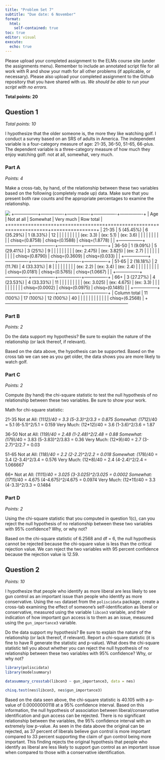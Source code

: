 ```yaml
---
title: "Problem Set 7"
subtitle: "Due date: 6 November"
format: 
  html:
    self-contained: true
toc: true
editor: visual
execute: 
  echo: true
---
```


Please upload your completed assignment to the ELMs course site (under the assignments menu). Remember to include an annotated script file for all work with R and show your math for all other problems (if applicable, or necessary). Please also upload your completed assignment to the Github repository that you have shared with us. *We should be able to run your script with no errors.*

**Total points: 20**

## Question 1

*Total points: 10*

I hypothesize that the older someone is, the more they like watching golf. I conduct a survey based on an SRS of adults in America. The independent variable is a four-category measure of age: 21-35, 36-50, 51-65, 66-plus. The dependent variable is a three-category measure of how much they enjoy watching golf: not at all, somewhat, very much.

### Part A

*Points: 4*

Make a cross-tab, by hand, of the relationship between these two variables based on the following (completely made up) data. Make sure that you present both raw counts and the appropriate percentages to examine the relationship.

![](img/PS7.png)
+-----------------+----------------+----------------+----------------+----------------+
| Age             | Not at all     | Somewhat       | Very much      | Row total      |
+=================+================+================+================+================+
| 21-35           | 5 (45.45%)     | 6 (35.29%)     | 1 (8.33%)      | 12             |
|                 |                |                |                |                |
|                 | (ex: 3.3)      | (ex: 5.1)      | (ex: 3.6)      |                |
|                 |                |                |                |                |
|                 | chisq=(0.8758) | chisq=(0.1588) | chisq=(1.8778) |                |
+-----------------+----------------+----------------+----------------+----------------+
| 36-50           | 1 (9.09%)      | 5 (29.41%)     | 3 (25%)        | 9              |
|                 |                |                |                |                |
|                 | (ex: 2.475)    | (ex: 3.825)    | (ex: 2.7)      |                |
|                 |                |                |                |                |
|                 | chisq=(0.8790) | chisq=(0.3609) | chisq=(0.033)  |                |
+-----------------+----------------+----------------+----------------+----------------+
| 51-65           | 2 (18.18%)     | 2 (11.76)      | 4 (33.33%)     | 8              |
|                 |                |                |                |                |
|                 | (ex: 2.2)      | (ex: 3.4)      | (ex: 2.4)      |                |
|                 |                |                |                |                |
|                 | chisq=(0.0181) | chisq=(0.5765) | chisq=(1.0667) |                |
+-----------------+----------------+----------------+----------------+----------------+
| 66+             | 3 (27.27%)     | 4 (23.53%)     | 4 (33.33%)     | 11             |
|                 |                |                |                |                |
|                 | (ex: 3.025)    | (ex: 4.675)    | (ex: 3.3)      |                |
|                 |                |                |                |                |
|                 | chisq=(0.0002) | chisq=(0.0975) | chisq=(0.1485) |                |
+-----------------+----------------+----------------+----------------+----------------+
| Column total    | 11 (100%)      | 17 (100%)      | 12 (100%)      | 40             |
|                 |                |                |                |                |
|                 |                |                |                | chisq=(6.2568) |
+--------------------------------------------------------------------------------------

### Part B

*Points: 2*

Do the data support my hypothesis? Be sure to explain the nature of the relationship (or lack thereof, if relevant).

Based on the data above, the hypothesis can be supported. Based on the cross tab we can see as you get older, the data shows you are more likely to watch golf. 

### Part C

*Points: 2*

Compute (by hand) the chi-square statistic to test the null hypothesis of no relationship between these two variables. Be sure to show your work.

Math for chi-square statistic:

21-35
Not at All: (11*12)/40 = 3.3 (5-3.3)^2/3.3 = 0.875
Somewhat: (17*12)/40 = 5.1 (6-5.1)^2/5.1 = 0.159
Very Much: (12*12)/40 = 3.6 (1-3.6)^2/3.6 = 1.87

36-50
Not at All: (11*9)/40 = 2.48 (1-2.48)^2/2.48 = 0.88
Somewhat: (17*9)/40 = 3.83 (5-3.83)^2/3.83 = 0.36
Very Much: (12*9)/40 = 2.7 (3-2.7)^2/2.7 = 0.03

51-65
Not at All: (11*8)/40 = 2.2 (2-2.2)^2/2.2 = 0.018
Somewhat: (17*8)/40 = 3.4 (2-3.4)^2/3.4 = 0.576
Very Much: (12*8)/40 = 2.4 (4-2.4)^2/2.4 = 1.066667

66+
Not at All: (11*11)/40 = 3.025 (3-3.025)^2/3.025 = 0.0002
Somewhat: (17*11)/40 = 4.675 (4-4.675)^2/4.675 = 0.0974
Very Much: (12*11)/40 = 3.3 (4-3.3)^2/3.3 = 0.1484

### Part D

*Points: 2*

Using the chi-square statistic that you computed in question 1(c), can you reject the null hypothesis of no relationship between these two variables with 95% confidence? Why, or why not?

Based on the chi-square statistic of 6.2568 and df = 6, the null hypothesis cannot be rejected because the chi-square value is less than the critical rejection value. We can reject the two variables with 95 percent confidence because the rejection value is 12.59. 

## Question 2

*Points: 10*

I hypothesize that people who identify as more liberal are less likely to see gun control as an important issue than people who identify as more conservative. Using the `nes` dataset from the `poliscidata` package, create a cross-tab examining the effect of someone's self-identification as liberal or conservative, measured using the variable `libcon3` variable, and their indication of how important gun access is to them as an issue, measured using the `gun_importance3` variable.

Do the data support my hypothesis? Be sure to explain the nature of the relationship (or lack thereof, if relevant). Report a chi-square statistic (it is fine to have R generate the statistic and p-value). What does the chi-square statistic tell you about whether you can reject the null hypothesis of no relationship between these two variables with 95% confidence? Why, or why not?

```r
library(poliscidata)
library(modelsummary)

datasummary_crosstab(libcon3 ~ gun_importance3, data = nes)

chisq.test(nes$libcon3, nes$gun_importance3)
```

Based on the data seen above, the chi-square statistic is 40.105 with a p-value of 0.00000000118 at a 95% confidence interval. Based on this information, the null hypothesis of association between liberal/conservative identification and gun access can be rejected. There is no significant relationship between the variables, the 95% confidence interval with an extremely low p-value. As seen in the data above the original can be rejected, as 37 percent of liberals believe gun control is more important compared to 33 percent supporting the claim of gun control being more important. This finding rejects the original hypothesis that people who identify as liberal are less likely to support gun control as an important issue when compared to those with a conservative identification. 